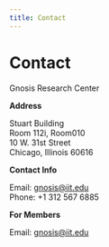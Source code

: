 ```yaml
---
title: Contact
---
```


# Contact

Gnosis Research Center

**Address**

Stuart Building <br />
Room 112i, Room010 <br />
10 W. 31st Street <br />
Chicago, Illinois 60616

**Contact Info**

Email: <gnosis@iit.edu> <br />
Phone: +1 312 567 6885

**For Members**

Email: <gnosis@iit.edu>
